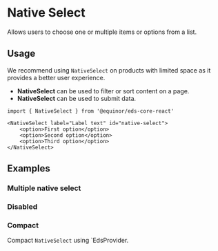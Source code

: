 
# Native Select

Allows users to choose one or multiple items or options from a list.

<Links 
    ariaUrl="https://www.w3.org/TR/wai-aria-1.1/#select"
    figmaUrl="https://www.figma.com/file/0bGXR2sCwMVSDNyyzu5BXrO5/UI%E2%80%94User-Interface?node-id=17793%3A67"
    documentationUrl="https://eds.equinor.com/0b0c666ab/p/31ae8d-select/b/86826a"
    sourceUrl="https://github.com/equinor/design-system/blob/develop/packages/eds-core-react/src/components/Select/NativeSelect/NativeSelect.tsx"
    npmUrl="https://www.npmjs.com/package/@equinor/eds-core-react"
/>

<Story id="inputs-select-nativeselect--introduction" />
<PropsTable />

## Usage

We recommend using `NativeSelect` on products with limited space as it provides a better user experience.

<ul>
  <li><strong>NativeSelect</strong> can be used to filter or sort content on a page.</li>
  <li><strong>NativeSelect</strong> can be used to submit data.</li>
</ul>

```tsx
import { NativeSelect } from '@equinor/eds-core-react'

<NativeSelect label="Label text" id="native-select">
    <option>First option</option>
    <option>Second option</option>
    <option>Third option</option>
</NativeSelect>
```

## Examples

### Multiple native select

<Story id="inputs-select-nativeselect--multiple" />

### Disabled

<Story id="inputs-select-nativeselect--disabled" />

### Compact

Compact `NativeSelect` using `EdsProvider.

<Story id="inputs-select-nativeselect--compact" />